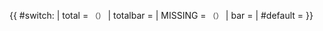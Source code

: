 {{ #switch: {{{arg|}}}
| total = <small>（{{MISSING|data=WikiProject:传统百科全书条目/中华古文献大辞典/data.json|arg=total|total|redlinks}}）</small>
| totalbar = {{MISSING|data=WikiProject:传统百科全书条目/中华古文献大辞典/data.json|arg=totalbar|total|redlinks}}
| MISSING = <small>（{{MISSING|data=WikiProject:传统百科全书条目/中华古文献大辞典/data.json|arg=MISSING|{{{1|}}}|total|redlinks}}）</small>
| bar = {{MISSING|data=WikiProject:传统百科全书条目/中华古文献大辞典/data.json|arg=bar|{{{1|}}}|total|redlinks}}
| #default = 
}}